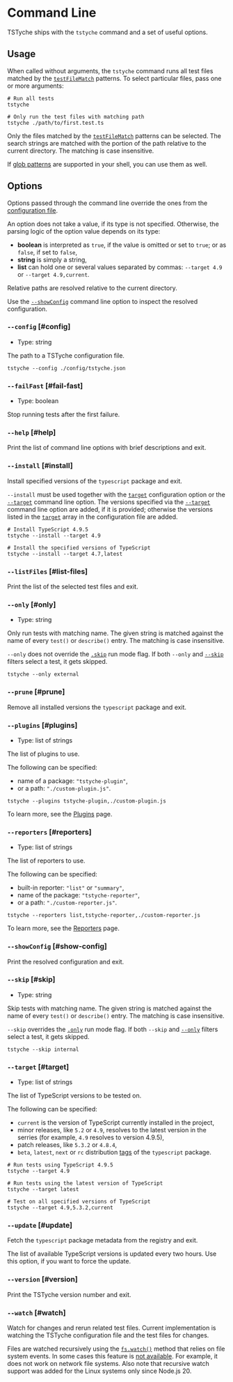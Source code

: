 
# Command Line

TSTyche ships with the `tstyche` command and a set of useful options.

## Usage

When called without arguments, the `tstyche` command runs all test files matched by the [`testFileMatch`](./config-file.mdx#test-file-match) patterns. To select particular files, pass one or more arguments:

```shell
# Run all tests
tstyche

# Only run the test files with matching path
tstyche ./path/to/first.test.ts
```

Only the files matched by the [`testFileMatch`](./config-file.mdx#test-file-match) patterns can be selected. The search strings are matched with the portion of the path relative to the current directory. The matching is case insensitive.

<Tip>

If [glob patterns](<https://en.wikipedia.org/wiki/Glob_(programming)>) are supported in your shell, you can use them as well.

</Tip>

## Options

Options passed through the command line override the ones from the [configuration file](./config-file.mdx).

An option does not take a value, if its type is not specified. Otherwise, the parsing logic of the option value depends on its type:

- **boolean** is interpreted as `true`, if the value is omitted or set to `true`; or as `false`, if set to `false`,
- **string** is simply a string,
- **list** can hold one or several values separated by commas: `--target 4.9` or `--target 4.9,current`.

Relative paths are resolved relative to the current directory.

<Tip>

Use the [`--showConfig`](#show-config) command line option to inspect the resolved configuration.

</Tip>

### `--config` [#config]

- Type: string

The path to a TSTyche configuration file.

```shell
tstyche --config ./config/tstyche.json
```

### `--failFast` [#fail-fast]

- Type: boolean

Stop running tests after the first failure.

### `--help` [#help]

Print the list of command line options with brief descriptions and exit.

### `--install` [#install]

Install specified versions of the `typescript` package and exit.

`--install` must be used together with the [`target`](./config-file.mdx#target) configuration option or the [`--target`](#target) command line option. The versions specified via the [`--target`](#target) command line option are added, if it is provided; otherwise the versions listed in the [`target`](./config-file.mdx#target) array in the configuration file are added.

```shell
# Install TypeScript 4.9.5
tstyche --install --target 4.9

# Install the specified versions of TypeScript
tstyche --install --target 4.7,latest
```

### `--listFiles` [#list-files]

Print the list of the selected test files and exit.

### `--only` [#only]

- Type: string

Only run tests with matching name. The given string is matched against the name of every `test()` or `describe()` entry. The matching is case insensitive.

`--only` does not override the [`.skip`](./expect-api.mdx#skip) run mode flag. If both `--only` and [`--skip`](#skip) filters select a test, it gets skipped.

```shell
tstyche --only external
```

### `--prune` [#prune]

Remove all installed versions the `typescript` package and exit.

### `--plugins` [#plugins]

- Type: list of strings

The list of plugins to use.

The following can be specified:

- name of a package: `"tstyche-plugin"`,
- or a path: `"./custom-plugin.js"`.

```shell
tstyche --plugins tstyche-plugin,./custom-plugin.js
```

To learn more, see the [Plugins](../guide/plugins.mdx) page.

### `--reporters` [#reporters]

- Type: list of strings

The list of reporters to use.

The following can be specified:

- built-in reporter: `"list"` or `"summary"`,
- name of the package: `"tstyche-reporter"`,
- or a path: `"./custom-reporter.js"`.

```shell
tstyche --reporters list,tstyche-reporter,./custom-reporter.js
```

To learn more, see the [Reporters](../guide/reporters.mdx) page.

### `--showConfig` [#show-config]

Print the resolved configuration and exit.

### `--skip` [#skip]

- Type: string

Skip tests with matching name. The given string is matched against the name of every `test()` or `describe()` entry. The matching is case insensitive.

`--skip` overrides the [`.only`](./expect-api.mdx#only) run mode flag. If both `--skip` and [`--only`](#only) filters select a test, it gets skipped.

```shell
tstyche --skip internal
```

### `--target` [#target]

- Type: list of strings

The list of TypeScript versions to be tested on.

The following can be specified:

- `current` is the version of TypeScript currently installed in the project,
- minor releases, like `5.2` or `4.9`, resolves to the latest version in the serries (for example, `4.9` resolves to version 4.9.5),
- patch releases, like `5.3.2` or `4.8.4`,
- `beta`, `latest`, `next` or `rc` distribution [tags](https://npmjs.com/package/typescript?activeTab=versions) of the `typescript` package.

```shell
# Run tests using TypeScript 4.9.5
tstyche --target 4.9

# Run tests using the latest version of TypeScript
tstyche --target latest

# Test on all specified versions of TypeScript
tstyche --target 4.9,5.3.2,current
```

### `--update` [#update]

Fetch the `typescript` package metadata from the registry and exit.

The list of available TypeScript versions is updated every two hours. Use this option, if you want to force the update.

### `--version` [#version]

Print the TSTyche version number and exit.

### `--watch` [#watch]

Watch for changes and rerun related test files. Current implementation is watching the TSTyche configuration file and the test files for changes.

<Note>

Files are watched recursively using the [`fs.watch()`](https://nodejs.org/docs/latest/api/fs.html#fswatchfilename-options-listener) method that relies on file system events. In some cases this feature is [not available](https://nodejs.org/docs/latest/api/fs.html#availability). For example, it does not work on network file systems. Also note that recursive watch support was added for the Linux systems only since Node.js 20.

</Note>
